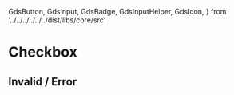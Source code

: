   GdsButton,
  GdsInput,
  GdsBadge,
  GdsInputHelper,
  GdsIcon,
} from '../../../../../../dist/libs/core/src'

<Meta title="Components/Input/Checkbox" />

# Checkbox

<gds-checkbox></gds-checkbox>

<gds-checkbox checked></gds-checkbox>

<gds-checkbox indeterminate></gds-checkbox>

<gds-checkbox disabled></gds-checkbox>

<gds-checkbox checked disabled></gds-checkbox>

## Invalid / Error

<gds-checkbox required></gds-checkbox>

<gds-checkbox checked required></gds-checkbox>

<gds-checkbox indeterminate required></gds-checkbox>

<gds-checkbox disabled required></gds-checkbox>

<gds-checkbox checked disabled required></gds-checkbox>
